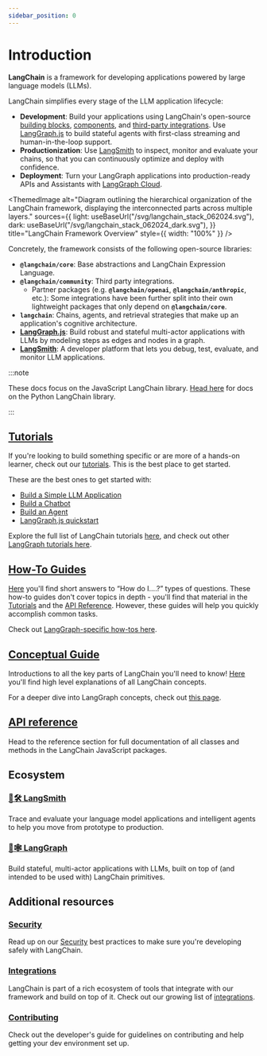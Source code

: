```yaml
---
sidebar_position: 0
---
```


# Introduction

**LangChain** is a framework for developing applications powered by large language models (LLMs).

LangChain simplifies every stage of the LLM application lifecycle:

- **Development**: Build your applications using LangChain's open-source [building blocks](/docs/concepts#langchain-expression-language), [components](/docs/concepts), and [third-party integrations](/docs/integrations/platforms/).
  Use [LangGraph.js](/docs/concepts/#langgraphjs) to build stateful agents with first-class streaming and human-in-the-loop support.
- **Productionization**: Use [LangSmith](https://docs.smith.langchain.com/) to inspect, monitor and evaluate your chains, so that you can continuously optimize and deploy with confidence.
- **Deployment**: Turn your LangGraph applications into production-ready APIs and Assistants with [LangGraph Cloud](https://langchain-ai.github.io/langgraph/cloud/).


<ThemedImage
  alt="Diagram outlining the hierarchical organization of the LangChain framework, displaying the interconnected parts across multiple layers."
  sources={{
    light: useBaseUrl("/svg/langchain_stack_062024.svg"),
    dark: useBaseUrl("/svg/langchain_stack_062024_dark.svg"),
  }}
  title="LangChain Framework Overview"
  style={{ width: "100%" }}
/>

Concretely, the framework consists of the following open-source libraries:

- **`@langchain/core`**: Base abstractions and LangChain Expression Language.
- **`@langchain/community`**: Third party integrations.
  - Partner packages (e.g. **`@langchain/openai`**, **`@langchain/anthropic`**, etc.): Some integrations have been further split into their own lightweight packages that only depend on **`@langchain/core`**.
- **`langchain`**: Chains, agents, and retrieval strategies that make up an application's cognitive architecture.
- **[LangGraph.js](https://langchain-ai.github.io/langgraphjs/)**: Build robust and stateful multi-actor applications with LLMs by modeling steps as edges and nodes in a graph.
- **[LangSmith](https://docs.smith.langchain.com)**: A developer platform that lets you debug, test, evaluate, and monitor LLM applications.

:::note

These docs focus on the JavaScript LangChain library. [Head here](https://python.langchain.com) for docs on the Python LangChain library.

:::

## [Tutorials](/docs/tutorials)

If you're looking to build something specific or are more of a hands-on learner, check out our [tutorials](/docs/tutorials).
This is the best place to get started.

These are the best ones to get started with:

- [Build a Simple LLM Application](/docs/tutorials/llm_chain)
- [Build a Chatbot](/docs/tutorials/chatbot)
- [Build an Agent](https://langchain-ai.github.io/langgraphjs/tutorials/quickstart/)
- [LangGraph.js quickstart](https://langchain-ai.github.io/langgraphjs/tutorials/quickstart/)

Explore the full list of LangChain tutorials [here](/docs/tutorials), and check out other [LangGraph tutorials here](https://langchain-ai.github.io/langgraphjs/tutorials/).

## [How-To Guides](/docs/how_to/)

[Here](/docs/how_to/) you'll find short answers to “How do I….?” types of questions.
These how-to guides don't cover topics in depth - you'll find that material in the [Tutorials](/docs/tutorials) and the [API Reference](https://api.js.langchain.com).
However, these guides will help you quickly accomplish common tasks.

Check out [LangGraph-specific how-tos here](https://langchain-ai.github.io/langgraphjs/how-tos/).

## [Conceptual Guide](/docs/concepts)

Introductions to all the key parts of LangChain you'll need to know! [Here](/docs/concepts) you'll find high level explanations of all LangChain concepts.

For a deeper dive into LangGraph concepts, check out [this page](https://langchain-ai.github.io/langgraph/concepts/).

## [API reference](https://api.js.langchain.com)

Head to the reference section for full documentation of all classes and methods in the LangChain JavaScript packages.

## Ecosystem

### [🦜🛠️ LangSmith](https://docs.smith.langchain.com)

Trace and evaluate your language model applications and intelligent agents to help you move from prototype to production.

### [🦜🕸️ LangGraph](https://langchain-ai.github.io/langgraphjs/)

Build stateful, multi-actor applications with LLMs, built on top of (and intended to be used with) LangChain primitives.

## Additional resources

### [Security](/docs/security)

Read up on our [Security](/docs/security) best practices to make sure you're developing safely with LangChain.

### [Integrations](/docs/integrations/platforms/)

LangChain is part of a rich ecosystem of tools that integrate with our framework and build on top of it. Check out our growing list of [integrations](/docs/integrations/platforms/).

### [Contributing](/docs/contributing)

Check out the developer's guide for guidelines on contributing and help getting your dev environment set up.
